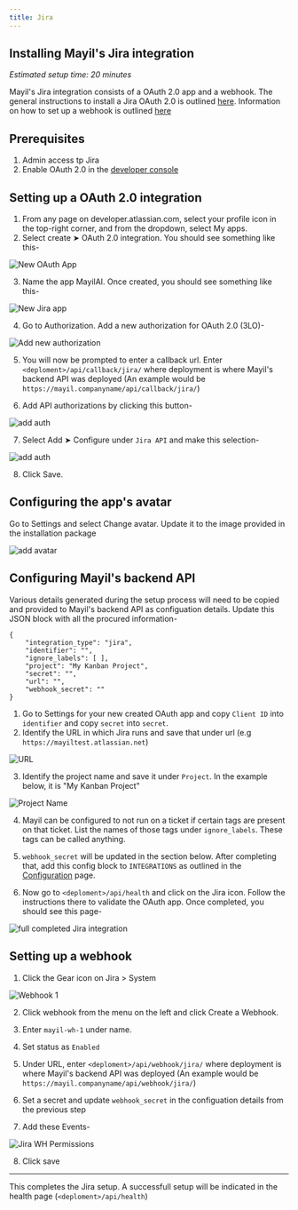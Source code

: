 ```yaml
---
title: Jira
---
```


## Installing Mayil's Jira integration

*Estimated setup time: 20 minutes*

Mayil's Jira integration consists of a OAuth 2.0 app and a webhook. The general instructions to install a Jira OAuth 2.0 is outlined [here](https://developer.atlassian.com/cloud/confluence/oauth-2-3lo-apps/). Information on how to set up a webhook is outlined [here](https://developer.atlassian.com/server/jira/platform/webhooks/#registering-a-webhook-via-the-jira-administration-console)


## Prerequisites

1. Admin access tp Jira
2. Enable OAuth 2.0 in the [developer console](https://developer.atlassian.com/cloud/confluence/oauth-2-3lo-apps/#:~:text=app%20using%20the-,developer%20console,-.)


## Setting up a OAuth 2.0 integration

1. From any page on developer.atlassian.com, select your profile icon in the top-right corner, and from the dropdown, select My apps.
2. Select create ➤ OAuth 2.0 integration. You should see something like this-

![New OAuth App](/selfhosting/jira_newoauth.png)

3. Name the app MayilAI. Once created, you should see something like this-

![New Jira app](/selfhosting/jira_newapp.png)

4. Go to Authorization. Add a new authorization for OAuth 2.0 (3LO)-

![Add new authorization](/selfhosting/jira_add_auth.png)

5. You will now be prompted to enter a callback url. Enter `<deploment>/api/callback/jira/` where deployment is where Mayil's backend API was deployed (An example would be `https://mayil.companyname/api/callback/jira/`)

6. Add API authorizations by clicking this button- 


![add auth](/selfhosting/jira_addapi.png)

7. Select Add ➤ Configure under `Jira API` and make this selection-

![add auth](/selfhosting/jira_permissions.png)

8. Click Save.

## Configuring the app's avatar

Go to Settings and select Change avatar. Update it to the image provided in the installation package

![add avatar](/selfhosting/jira_dp.png)



## Configuring Mayil's backend API

Various details generated during the setup process will need to be copied and provided to Mayil's backend API as configuation details. Update this JSON block with all the procured information-

```
{
    "integration_type": "jira",
    "identifier": "",
    "ignore_labels": [ ],
    "project": "My Kanban Project",
    "secret": "",
    "url": "",
    "webhook_secret": ""
}
```


1. Go to Settings for your new created OAuth app and copy `Client ID` into `identifier`  and copy `secret` into `secret`.
2. Identify the URL in which Jira runs and save that under url (e.g `https://mayiltest.atlassian.net`)

![URL](/selfhosting/jira_url.png)


3. Identify the project name and save it under `Project`. In the example below, it is "My Kanban Project"

![Project Name](/selfhosting/jira_projectname.png)

4. Mayil can be configured to not run on a ticket if certain tags are present on that ticket. List the names of those tags under `ignore_labels`. These tags can be called anything.

5. `webhook_secret` will be updated in the section below. After completing that, add this config block to `INTEGRATIONS` as outlined in the [Configuration](./configuration) page.

6. Now go to `<deploment>/api/health` and click on the Jira icon. Follow the instructions there to validate the OAuth app. Once completed, you should see this page-

![full completed Jira integration](/selfhosting/jira_validation.png)


## Setting up a webhook

1. Click the Gear icon on Jira > System

![Webhook 1](/selfhosting/jira_webhook1.png)

2. Click webhook from the menu on the left and click Create a Webhook.

3. Enter `mayil-wh-1` under name.

4. Set status as `Enabled`

5. Under URL, enter `<deploment>/api/webhook/jira/` where deployment is where Mayil's backend API was deployed (An example would be `https://mayil.companyname/api/webhook/jira/`)

6. Set a secret and update `webhook_secret` in the configuation details from the previous step

7. Add these Events-

![Jira WH Permissions](/selfhosting/Jira_perms.png)

8. Click save

---


This completes the Jira setup. A successfull setup will be indicated in the health page (`<deploment>/api/health`)



